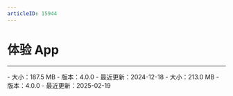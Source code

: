 ```yaml
---
articleID: 15944
---
```

# 体验 App

- - -


<CardGroup cols={2}>
<Card title="Android" href="https://artifact-demo.zego.im/GoEnjoy/GoEnjoy.apk" >
- 大小：187.5 MB
- 版本：4.0.0
- 最近更新：2024-12-18

<QRCode content="https://artifact-demo.zego.im/GoEnjoy/GoEnjoy.apk"/>
</Card>
<Card title="iOS"  href="https://apps.apple.com/cn/app/goenjoy/id1554247729">
- 大小：213.0 MB
- 版本：4.0.0
- 最近更新：2025-02-19

<QRCode content="https://apps.apple.com/cn/app/goenjoy/id1554247729" />
</Card>
</CardGroup>



